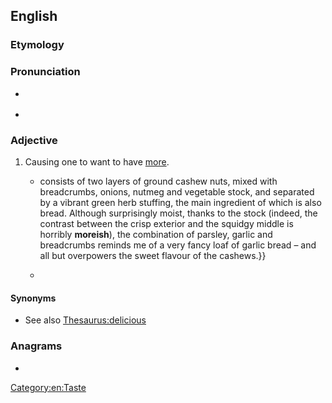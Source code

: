 ==English==

===Etymology===
{{suffix|en|more|ish}}

===Pronunciation===
* {{a|UK}} {{IPA|/ˈmɔːɹ.ɪʃ/|lang=en}}
* {{homophones|lang=en|Moorish}} {{qualifier|in some accents}}

===Adjective===
{{en-adj}}

# {{lb|en|UK|informal|of food or drink}} Causing one to want to have [[more]].
#* {{quote-journal
|lang=en
|date=December 15, 2011
|author=Felicity Cloake
|title=How to cook the perfect nut roast
|work=Guardian
|url=http://www.guardian.co.uk/lifeandstyle/wordofmouth/2011/dec/15/how-cook-perfect-nut-roast
|page=
|passage=Rose Elliot's recipe {{...}} consists of two layers of ground cashew nuts, mixed with breadcrumbs, onions, nutmeg and vegetable stock, and separated by a vibrant green herb stuffing, the main ingredient of which is also bread. Although surprisingly moist, thanks to the stock (indeed, the contrast between the crisp exterior and the squidgy middle is horribly '''moreish'''), the combination of parsley, garlic and breadcrumbs reminds me of a very fancy loaf of garlic bread – and all but overpowers the sweet flavour of the cashews.}}
#* {{quote-book
|lang=en
|year=1788
|author=Francis Grose
|title=A Classical Dictionary of the Vulgar Tongue
|edition=Second
|url=
|page=
|passage=More-ish.<!-- small caps --> This wine has but one fault, and that is, it is more-ish: i.e. more of it is wanted, or there is too little of it.
}}

====Synonyms====
* See also [[Thesaurus:delicious]]

===Anagrams===
* {{anagrams|en|a=ehimors|Moshier|heirmos|heroism}}

[[Category:en:Taste]]